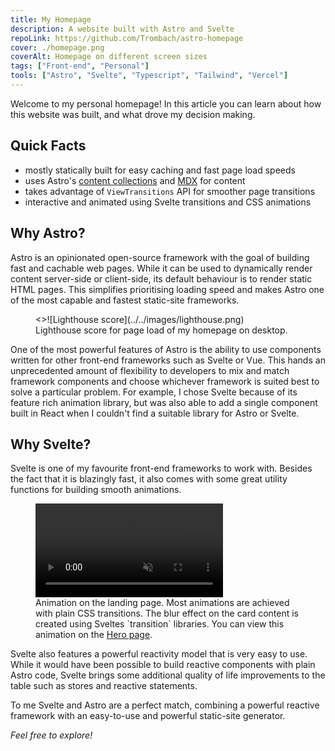 ```yaml
---
title: My Homepage
description: A website built with Astro and Svelte
repoLink: https://github.com/Trombach/astro-homepage
cover: ./homepage.png
coverAlt: Homepage on different screen sizes
tags: ["Front-end", "Personal"]
tools: ["Astro", "Svelte", "Typescript", "Tailwind", "Vercel"]
---
```



Welcome to my personal homepage! In this article you can learn about how this website was built, and what drove my
decision making.

## Quick Facts

- mostly statically built for easy caching and fast page load speeds
- uses Astro's [content collections](https://docs.astro.build/en/guides/content-collections/) and
  [MDX](https://mdxjs.com/) for content
- takes advantage of `ViewTransitions` API for smoother page transitions
- interactive and animated using Svelte transitions and CSS animations


## Why Astro?

Astro is an opinionated open-source framework with the goal of building fast and cachable web pages. While it can be
used to dynamically render content server-side or client-side, its default behaviour is to render static HTML pages.
This simplifies prioritising loading speed and makes Astro one of the most capable and fastest static-site frameworks.

<figure>
  <>![Lighthouse score](../../images/lighthouse.png)</>
  <figcaption>Lighthouse score for page load of my homepage on desktop.</figcaption>
</figure>

One of the most powerful features of Astro is the ability to use components written for other front-end frameworks such
as Svelte or Vue. This hands an unprecedented amount of flexibility to developers to mix and match framework components
and choose whichever framework is suited best to solve a particular problem. For example, I chose Svelte because of its
feature rich animation library, but was also able to add a single component built in React when I couldn't find a
suitable library for Astro or Svelte.

## Why Svelte?

Svelte is one of my favourite front-end frameworks to work with. Besides the fact that it is blazingly fast, it also
comes with some great utility functions for building smooth animations.

<figure>
  <video autoplay loop muted>
    <source src="/hero-animation-short.webm" type="video/webm"></source>
    Your browser does not suppoert videos.
  </video>
  <figcaption>
    Animation on the landing page. Most animations are achieved with plain CSS transitions. The blur effect on the card 
    content is created using Sveltes `transition` libraries. You can view this animation on the <a href="/">Hero page</a>.
  </figcaption>
</figure>

Svelte also features a powerful reactivity model that is very easy to use. While it would have been possible to build
reactive components with plain Astro code, Svelte brings some additional quality of life improvements to the table such
as stores and reactive statements. 

To me Svelte and Astro are a perfect match, combining a powerful reactive framework with an easy-to-use and powerful
static-site generator.

_Feel free to explore!_